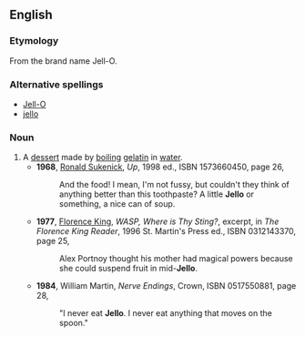 {{wikipedia|gelatin dessert}}
==English==
===Etymology===
From the brand name Jell-O.
===Alternative spellings===
*[[Jell-O]]
*[[jello]]
===Noun===
{{en-noun|-}}
#A [[dessert]] made by [[boil]]ing [[gelatin]] in [[water]].
#*'''1968''', [[w:Ronald Sukenick|Ronald Sukenick]], ''Up'', 1998 ed., ISBN 1573660450, page 26,
#*:And the food! I mean, I'm not fussy, but couldn't they think of anything better than this toothpaste? A little '''Jello''' or something, a nice can of soup.
#*'''1977''', [[w:Florence King|Florence King]], ''WASP, Where is Thy Sting?'', excerpt, in ''The Florence King Reader'', 1996 St. Martin's Press ed., ISBN 0312143370, page 25,
#*:Alex Portnoy thought his mother had magical powers because she could suspend fruit in mid-'''Jello'''.
#*'''1984''', William Martin, ''Nerve Endings'', Crown, ISBN 0517550881, page 28,
#*:"I never eat '''Jello'''. I never eat anything that moves on the spoon."